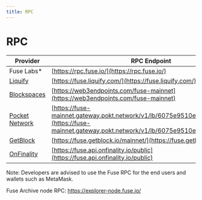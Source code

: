 ```yaml
---
title: RPC
---
```


# RPC

| Provider     | RPC Endpoint                                                                             |
| ------------ | ----------------------------------------------------------------------------------------- |
| Fuse Labs*     | [https://rpc.fuse.io/](https://rpc.fuse.io/)​         |
| [Liquify](https://www.liquify.com/)     | [https://fuse.liquify.com/](https://fuse.liquify.com/) |
|   [Blockspaces]((https://www.blockspaces.com/web3-infrastructure)) |  [https://web3endpoints.com/fuse-mainnet](https://web3endpoints.com/fuse-mainnet) |
|  [Pocket Network]((https://www.pokt.network/)) |  [https://fuse-mainnet.gateway.pokt.network/v1/lb/6075e9510e2a131ca026e10d](https://fuse-mainnet.gateway.pokt.network/v1/lb/6075e9510e2a131ca026e10d)​ |
|  [GetBlock]((https://getblock.io/)) | [https://fuse.getblock.io/mainnet/](https://fuse.getblock.io/mainnet/)  |
|   [OnFinality]((https://onfinality.io/)) |  [https://fuse.api.onfinality.io/public](https://fuse.api.onfinality.io/public) |

Note: Developers are advised to use the Fuse RPC for the end users and wallets such as MetaMask.

Fuse Archive node RPC: https://explorer-node.fuse.io/
